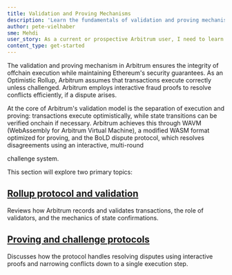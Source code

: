 ```yaml
---
title: Validation and Proving Mechanisms
description: 'Learn the fundamentals of validation and proving mechanisms on Arbitrum.'
author: pete-vielhaber
sme: Mehdi
user_story: As a current or prospective Arbitrum user, I need to learn more about validation and proving mechanisms.
content_type: get-started
---
```


The validation and proving mechanism in <a data-quicklook-from="arbitrum">Arbitrum</a> ensures the integrity of offchain execution while maintaining Ethereum's
security guarantees. As an Optimistic Rollup, Arbitrum assumes that transactions execute correctly unless challenged. Arbitrum employs interactive fraud proofs
to resolve conflicts efficiently, if a dispute arises.

At the core of Arbitrum's validation model is the separation of execution and proving: transactions execute optimistically, while state transitions can be
verified onchain if necessary. Arbitrum achieves this through WAVM (WebAssembly for Arbitrum Virtual Machine), a modified <a data-quicklook-from="wasm">WASM</a>
format optimized for proving, and the <a data-quicklook-from="bold">BoLD</a> dispute protocol, which resolves disagreements using an interactive, multi-round

<a data-quicklook-from="challenge">challenge</a> system.

This section will explore two primary topics:

## [Rollup protocol and validation](/how-arbitrum-works/05-validation-and-proving/02-rollup-protocol.mdx)

Reviews how Arbitrum records and validates transactions, the role of validators, and the mechanics of state confirmations.

## [Proving and challenge protocols](/how-arbitrum-works/05-validation-and-proving/03-proving-and-challenges.mdx)

Discusses how the protocol handles resolving disputes using interactive proofs and narrowing conflicts down to a single execution step.
